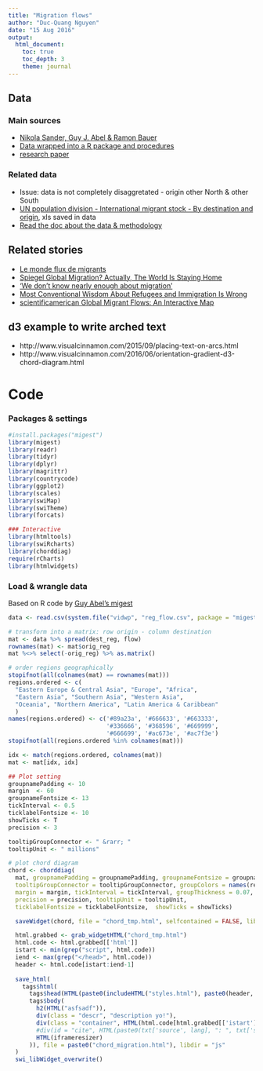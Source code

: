 ```yaml
---
title: "Migration flows"
author: "Duc-Quang Nguyen"
date: "15 Aug 2016"
output: 
  html_document:
    toc: true
    toc_depth: 3
    theme: journal
---
```



## Data

### Main sources
* [Nikola Sander, Guy J. Abel & Ramon Bauer ](http://www.global-migration.info)
* [Data wrapped into a R package and procedures](https://gjabel.wordpress.com/2016/05/18/updated-circular-plots-for-directional-bilateral-migration-data/)
* [research paper](data/WP2016_02.pdf)

### Related data
  * Issue: data is not completely disaggretated - origin other North & other South
  * [UN population division - International migrant stock - By destination and origin](http://www.un.org/en/development/desa/population/migration/data/estimates2/estimates15.shtml), xls saved in data 
  * [Read the doc about the data & methodology](data/MigrationStockDocumentation_2015.pdf)

## Related stories
* [Le monde flux de migrants](http://www.lemonde.fr/planete/article/2014/05/29/230-millions-de-migrants-dans-le-monde-des-flux-qui-ne-cessent-d-augmenter_4428870_3244.html)
* [Spiegel Global Migration? Actually, The World Is Staying Home](http://www.spiegel.de/international/world/why-global-migration-statistics-do-not-add-up-a-1090736.html)
* ['We don't know nearly enough about migration'](http://phys.org/news/2016-05-dont-migration.html)
* [Most Conventional Wisdom About Refugees and Immigration Is Wrong](http://www.fastcoexist.com/3060766/most-conventional-wisdom-about-refugees-and-immigration-is-wrong)
* [scientificamerican Global Migrant Flows: An Interactive Map](http://blogs.scientificamerican.com/observations/global-migrant-flows-an-interactive-map/)

## d3 example to write arched text

* http://www.visualcinnamon.com/2015/09/placing-text-on-arcs.html
* http://www.visualcinnamon.com/2016/06/orientation-gradient-d3-chord-diagram.html

# Code

### Packages & settings

```r
#install.packages("migest")
library(migest)
library(readr)
library(tidyr)
library(dplyr)
library(magrittr)
library(countrycode)
library(ggplot2)
library(scales)
library(swiMap)
library(swiTheme)
library(forcats)

### Interactive 
library(htmltools)
library(swiRcharts)
library(chorddiag)
require(rCharts)
library(htmlwidgets)
```

### Load & wrangle data

Based on R code by [Guy Abel's migest](https://github.com/gjabel/migest/blob/master/demo/cfplot_reg2.R)

```r
data <- read.csv(system.file("vidwp", "reg_flow.csv", package = "migest"), stringsAsFactors=FALSE)

# transform into a matrix: row origin - column destination
mat <- data %>% spread(dest_reg, flow)
rownames(mat) <- mat$orig_reg
mat %<>% select(-orig_reg) %>% as.matrix()

# order regions geographically
stopifnot(all(colnames(mat) == rownames(mat)))
regions.ordered <- c(
  "Eastern Europe & Central Asia", "Europe", "Africa",
  "Eastern Asia", "Southern Asia", "Western Asia",
  "Oceania", "Northern America", "Latin America & Caribbean"
  )
names(regions.ordered) <- c('#89a23a', '#666633', '#663333', 
                            '#336666', '#368596', '#669999', 
                            '#666699', '#ac673e', '#ac7f3e')
stopifnot(all(regions.ordered %in% colnames(mat)))

idx <- match(regions.ordered, colnames(mat))
mat <- mat[idx, idx]

```


```r
## Plot setting
groupnamePadding <- 10
margin  <- 60
groupnameFontsize <- 13
tickInterval <- 0.5
ticklabelFontsize <- 10
showTicks <- T
precision <- 3

tooltipGroupConnector <- " &rarr; "
tooltipUnit <- " millions"

# plot chord diagram
chord <- chorddiag(
  mat, groupnamePadding = groupnamePadding, groupnameFontsize = groupnameFontsize, 
  tooltipGroupConnector = tooltipGroupConnector, groupColors = names(regions.ordered), 
  margin = margin, tickInterval = tickInterval, groupThickness = 0.07, 
  precision = precision, tooltipUnit = tooltipUnit,
  ticklabelFontsize = ticklabelFontsize,  showTicks = showTicks)

  saveWidget(chord, file = "chord_tmp.html", selfcontained = FALSE, libdir = "js")

  html.grabbed <- grab_widgetHTML("chord_tmp.html")
  html.code <- html.grabbed[['html']]
  istart <- min(grep("script", html.code))
  iend <- max(grep("</head>", html.code))
  header <- html.code[istart:iend-1]
    
  save_html(
    tags$html(
      tags$head(HTML(paste0(includeHTML("styles.html"), paste0(header, collapse =""), collapse =""))),
      tags$body(
        h2(HTML("asfsadf")),
        div(class = "descr", "description yo!"),
        div(class = "container", HTML(html.code[html.grabbed[['istart']]:html.grabbed[['iend']]])),
        #div(id = "cite", HTML(paste0(txt['source', lang], ": ", txt['source.name', lang]), " | swissinfo.ch |", htmlLink("https://twitter.com/duc_qn", "@duc_qn"))),
        HTML(iframeresizer)
      )), file = paste0("chord_migration.html"), libdir = "js"
  )
  swi_libWidget_overwrite()

  
  
```

